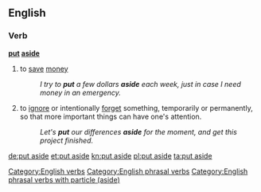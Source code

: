 ==English==

===Verb===
'''[[put]] [[aside]]'''

# to [[save]] [[money]]
#:''I try to '''put''' a few dollars '''aside''' each week, just in case I need money in an emergency.''
# to [[ignore]] or intentionally [[forget]] something, temporarily or permanently, so that more important things can have one's attention.
#:''Let's '''put''' our differences '''aside''' for the moment, and get this project finished.''

[[Category:English verbs]]
[[Category:English phrasal verbs]]
[[Category:English phrasal verbs with particle (aside)]]

[[de:put aside]]
[[et:put aside]]
[[kn:put aside]]
[[pl:put aside]]
[[ta:put aside]]